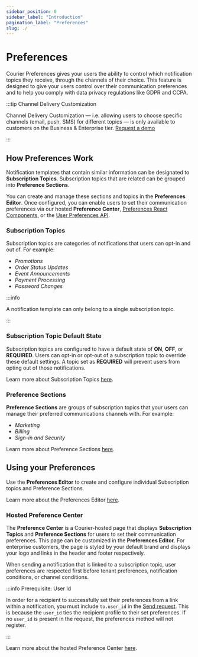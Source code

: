 ```yaml
---
sidebar_position: 0
sidebar_label: "Introduction"
pagination_label: "Preferences"
slug: ./
---
```


# Preferences

Courier Preferences gives your users the ability to control which notification topics they receive, through the channels of their choice. This feature is designed to give your users control over their communication preferences and to help you comply with data privacy regulations like GDPR and CCPA.

:::tip Channel Delivery Customization

Channel Delivery Customization — i.e. allowing users to choose specific channels (email, push, SMS) for different topics — is only available to customers on the Business & Enterprise tier. [Request a demo](https://www.courier.com/request-demo/)

:::

## How Preferences Work

Notification templates that contain similar information can be designated to **Subscription&nbsp;Topics**. Subscription topics that are related can be grouped into **Preference&nbsp;Sections**.

You can create and manage these sections and topics in the **Preferences Editor**. Once configured, you can enable users to set their communication preferences via our hosted **Preference Center**, [Preferences React Components](https://github.com/trycourier/courier-react/tree/main/packages/react-preferences), or the [User Preferences API](/reference/user-preferences/).

### Subscription Topics

Subscription topics are categories of notifications that users can opt-in and out of. For example:
- _Promotions_
- _Order Status Updates_
- _Event Announcements_
- _Payment Processing_
- _Password Changes_

:::info 

A notification template can only belong to a single subscription topic. 

:::

### Subscription Topic Default State

Subscription topics are configured to have a default state of **ON**, **OFF**, or **REQUIRED**. Users can opt-in or opt-out of a subscription topic to override these default settings. A topic set as **REQUIRED** will prevent users from opting out of those notifications.

Learn more about Subscription Topics [here](./preference-center/editor/#subscription-topics).

### Preference Sections

**Preference Sections** are groups of subscription topics that your users can manage their preferred communications channels with. For example:
- _Marketing_
- _Billing_
- _Sign-in and Security_

Learn more about Preference Sections [here](./preference-center/editor/#preference-sections).

## Using your Preferences

Use the **Preferences Editor** to create and configure individual Subscription topics and Preference Sections. 


Learn more about the Preferences Editor [here](./preference-center/editor).

### Hosted Preference Center

The **Preference Center** is a Courier-hosted page that displays **Subscription Topics** and **Preference Sections** for users to set their communication preferences. 
This page can be customized in the **Preferences Editor**. 
For enterprise customers, the page is styled by your default brand and displays your logo and links in the header and footer respectively.  

When sending a notification that is linked to a subscription topic, user preferences are respected first before tenant preferences, notification conditions, or channel conditions. 



:::info Prerequisite: User Id

In order for a recipient to successfully set their preferences from a link within a notification, you must include `to.user_id` in the [Send request](/reference/send/message). This is because the `user_id` ties the recipient profile to their set preferences. If no `user_id` is present in the request, the preferences method will not register.

:::

Learn more about the hosted Preference Center [here](./preference-center/hosted-page).

